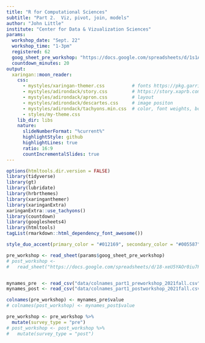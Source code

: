 ```yaml
---
title: "R for Computational Sciences"
subtitle: "Part 2.  Viz, pivot, join, models"
author: "John Little"
institute: "Center for Data & Vizualization Sciences"
params: 
  workshop_date: "Sept. 22"
  workshop_time: "1-3pm"
  registered: 62
  goog_sheet_pre_workshop: "https://docs.google.com/spreadsheets/d/1s1AMfjeU76N56zwY521pVMUX0VoxL6WHZBT2c_3L4bM/edit#gid=275920804"
  countdown_minutes: 20
output:
  xaringan::moon_reader:
    css: 
      - mystyles/xaringan-themer.css          # fonts https://pkg.garrickadenbuie.com/xaringanthemer/articles/xaringanthemer.html
      - mystyles/adirondack/story.css         # https://story.xaprb.com/slides/adirondack/
      - mystyles/adirondack/apron.css         # layout     
      - mystyles/adirondack/descartes.css     # image positon 
      - mystyles/adirondack/tachyons.min.css  # color, font weights, boxes        
      - styles/my-theme.css 
    lib_dir: libs
    nature:
      slideNumberFormat: "%current%"
      highlightStyle: github
      highlightLines: true
      ratio: 16:9
      countIncrementalSlides: true
---
```

```r
options(htmltools.dir.version = FALSE)
library(tidyverse)
library(gt)
library(lubridate)
library(hrbrthemes)
library(xaringanthemer)
library(xaringanExtra)
xaringanExtra::use_tachyons()
library(countdown)
library(googlesheets4)
library(htmltools)
tagList(rmarkdown::html_dependency_font_awesome())
```

```r
style_duo_accent(primary_color = "#012169", secondary_color = "#005587")

pre_workshop <- read_sheet(params$goog_sheet_pre_workshop)
# post_workshop <-
#   read_sheet("https://docs.google.com/spreadsheets/d/18-xeU5YAOr0iu7Pk22Zrb0BziLuoVe8nyCyd1-O2R7U/edit#gid=123486400")


mynames_pre  <- read_csv("data/colnames_part1_preworkshop_2021fall.csv")
mynames_post <- read_csv("data/colnames_part1_postworkshop_2021fall.csv")

colnames(pre_workshop) <- mynames_pre$value
# colnames(post_workshop) <- mynames_post$value

pre_workshop <- pre_workshop %>%
  mutate(survey_type = "pre")
# post_workshop <- post_workshop %>%
#   mutate(survey_type = "post") 

```

